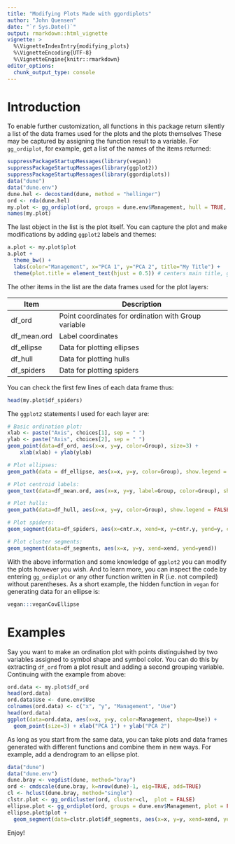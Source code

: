 ---
title: "Modifying Plots Made with ggordiplots"
author: "John Quensen"
date: "`r Sys.Date()`"
output: rmarkdown::html_vignette
vignette: >
  %\VignetteIndexEntry{modifying_plots}
  %\VignetteEncoding{UTF-8}
  %\VignetteEngine{knitr::rmarkdown}
editor_options: 
  chunk_output_type: console
---
# Introduction

To enable further customization, all functions in this package return silently a list of the data frames used for the plots and the plots themselves These may be captured by assigning the function result to a variable. For `gg_ordiplot`, for example, get a list of the names of the items returned: 

```{r, tidy=TRUE}
suppressPackageStartupMessages(library(vegan))
suppressPackageStartupMessages(library(ggplot2))
suppressPackageStartupMessages(library(ggordiplots))
data("dune")
data("dune.env")
dune.hel <- decostand(dune, method = "hellinger")
ord <- rda(dune.hel)
my.plot <- gg_ordiplot(ord, groups = dune.env$Management, hull = TRUE, spiders = TRUE, ellipse = FALSE, plot = FALSE)
names(my.plot)
```

The last object in the list is the plot itself. You can capture the plot and make modifications by adding `ggplot2` labels and themes:  

```{r, tidy=TRUE}
a.plot <- my.plot$plot
a.plot + 
  theme_bw() +
  labs(color="Management", x="PCA 1", y="PCA 2", title="My Title") +
  theme(plot.title = element_text(hjust = 0.5)) # centers main title, ggplot2 version 2.2+
```

The other items in the list are the data frames used for the plot layers:  

Item | Description
-----|------
df_ord | Point coordinates for ordination with Group variable
df_mean.ord | Label coordinates
df_ellipse | Data for plotting ellipses
df_hull | Data for plotting hulls
df_spiders | Data for plotting spiders

You can check the first few lines of each data frame thus:  

```{r, tidy=TRUE}
head(my.plot$df_spiders)
```

The `ggplot2` statements I used for each layer are:   

```{r, eval=FALSE, tidy=TRUE}
# Basic ordination plot:
xlab <- paste("Axis", choices[1], sep = " ")
ylab <- paste("Axis", choices[2], sep = " ")
geom_point(data=df_ord, aes(x=x, y=y, color=Group), size=3) +
    xlab(xlab) + ylab(ylab)

# Plot ellipses:
geom_path(data = df_ellipse, aes(x=x, y=y, color=Group), show.legend = FALSE)

# Plot centroid labels:
geom_text(data=df_mean.ord, aes(x=x, y=y, label=Group, color=Group), show.legend = FALSE)

# Plot hulls:
geom_path(data=df_hull, aes(x=x, y=y, color=Group), show.legend = FALSE)

# Plot spiders:
geom_segment(data=df_spiders, aes(x=cntr.x, xend=x, y=cntr.y, yend=y, color=Group), show.legend = FALSE)

# Plot cluster segments:
geom_segment(data=df_segments, aes(x=x, y=y, xend=xend, yend=yend))
```

With the above information and some knowledge of `ggplot2` you can modify the plots however you wish. And to learn more, you can inspect the code by entering `gg_ordiplot` or any other function written in R (i.e. not compiled) without parentheses. As a short example, the hidden function in `vegan` for generating data for an ellipse is:  

```{r, tidy=TRUE}
vegan:::veganCovEllipse
```

# Examples

Say you want to make an ordination plot with points distinguished by two variables assigned to  symbol shape and symbol color. You can do this by extracting `df_ord` from a plot result and adding a second grouping variable. Continuing with the example from above:  

```{r, tidy=TRUE}
ord.data <- my.plot$df_ord
head(ord.data)
ord.data$Use <- dune.env$Use
colnames(ord.data) <- c("x", "y", "Management", "Use")
head(ord.data)
ggplot(data=ord.data, aes(x=x, y=y, color=Management, shape=Use)) +
  geom_point(size=3) + xlab("PCA 1") + ylab("PCA 2")
```

As long as you start from the same data, you can take plots and data frames generated with different functions and combine them in new ways. For example, add a dendrogram to an ellipse plot.  

```{r, tidy=TRUE}
data("dune")
data("dune.env")
dune.bray <- vegdist(dune, method="bray")
ord <- cmdscale(dune.bray, k=nrow(dune)-1, eig=TRUE, add=TRUE)
cl <- hclust(dune.bray, method="single")
clstr.plot <- gg_ordicluster(ord, cluster=cl,  plot = FALSE)
ellipse.plot <- gg_ordiplot(ord, groups = dune.env$Management, plot = FALSE)
ellipse.plot$plot +
  geom_segment(data=clstr.plot$df_segments, aes(x=x, y=y, xend=xend, yend=yend))
```


Enjoy!

